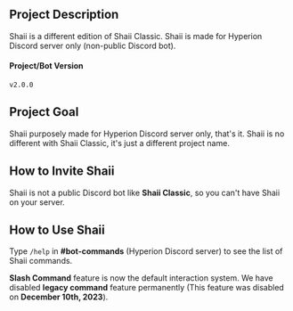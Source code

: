## Project Description
Shaii is a different edition of Shaii Classic. Shaii is made for Hyperion Discord server only (non-public Discord bot).

#### Project/Bot Version
`v2.0.0`

## Project Goal
Shaii purposely made for Hyperion Discord server only, that's it. Shaii is no different with Shaii Classic, it's just a different project name.

## How to Invite Shaii
Shaii is not a public Discord bot like **Shaii Classic**, so you can't have Shaii on your server.

## How to Use Shaii
Type `/help` in **#bot-commands** (Hyperion Discord server) to see the list of Shaii commands.

**Slash Command** feature is now the default interaction system. We have disabled **legacy command** feature permanently (This feature was disabled on **December 10th, 2023**).